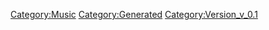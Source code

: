 {{Music
 |Name=Silent Hacker
 |ID=43
 |Cov=41
 |Cd=16
 |Nam=41
 |Div=41
 |Ma=3
 |SerieId=1
 |SerieLogoId=1
 |WavId=41
 |VariationId=0
 |Dsc=41
 |Strt=10
 |ValkyrieBattle=1
 |ValkyrieIntro=1
 |ValkyrieIntroSky=1
 |DivaSolo=1
 |DivaMulti=1
 |Exp=3
 |OfficialName=Silent Hacker
 |VocalName=ワルキューレ　レイナΔ東山奈央　美雲ΔJUNNA<br />フレイアΔ鈴木みのり　カナメΔ安野希世乃<br />マキナΔ西田望見
 |Description=作品：マクロスΔ<br /><br />歌手：ワルキューレ<br />　　　レイナΔ東山奈央　美雲ΔJUNNA<br />　　　フレイアΔ鈴木みのり　カナメΔ安野希世乃<br />　　　マキナΔ西田望見<br /><br />作詞：鈴木さえ子、TOMISIRO<br />作曲：鈴木さえ子、TOMISIRO
 |StoryTitle=「相手にとって不足なし」
 |StoryDesc=ウィンダミア軍に占領された惑星ヴォルドールで、<br />ワルキューレの潜入ミッションが開始される。<br /><br />多数の艦船による防衛網に対して、レイナによる<br />ハッキングが開始された。高度な軍事システムが<br />相手でも、レイナは余裕の笑みを浮かべて見せた。
 |BuyURL=https://recochoku.jp/song/S1003537002/
 |BannerId=4
 |AnmStoreURL=https://anime.dmkt-sp.jp/animestore/ci_pc?workId=20867
}}
[[Category:Music]]
[[Category:Generated]]
[[Category:Version_v_0.1]]
